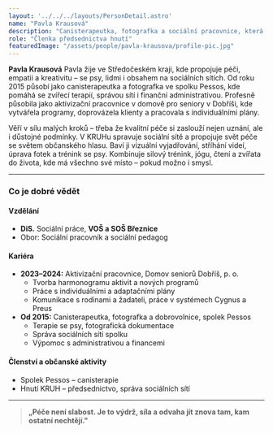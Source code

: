 ```yaml
---
layout: '../../../layouts/PersonDetail.astro'
name: "Pavla Krausová"
description: "Canisterapeutka, fotografka a sociální pracovnice, která propojuje péči, empatii a kreativitu v práci se seniory i sociálními sítěmi."
role: "Členka předsednictva hnutí"
featuredImage: "/assets/people/pavla-krausova/profile-pic.jpg"
---
```


**Pavla Krausová**
Pavla žije ve Středočeském kraji, kde propojuje péči, empatii a kreativitu – se psy, lidmi i obsahem na sociálních sítích. Od roku 2015 působí jako canisterapeutka a fotografka ve spolku Pessos, kde pomáhá se zvířecí terapií, správou sítí i finanční administrativou. Profesně působila jako aktivizační pracovnice v domově pro seniory v Dobříši, kde vytvářela programy, doprovázela klienty a pracovala s individuálními plány.

Věří v sílu malých kroků – třeba že kvalitní péče si zaslouží nejen uznání, ale i důstojné podmínky. V KRUHu spravuje sociální sítě a propojuje svět péče se světem občanského hlasu. Baví ji vizuální vyjadřování, stříhání videí, úprava fotek a trénink se psy. Kombinuje silový trénink, jógu, čtení a zvířata do života, kde má všechno své místo – pokud možno i smysl.

---

### Co je dobré vědět

#### Vzdělání

- **DiS.** Sociální práce, **VOŠ a SOŠ Březnice**
- Obor: Sociální pracovník a sociální pedagog

#### Kariéra

- **2023–2024:** Aktivizační pracovnice, Domov seniorů Dobříš, p. o.
  - Tvorba harmonogramu aktivit a nových programů
  - Práce s individuálními a adaptačními plány
  - Komunikace s rodinami a žadateli, práce v systémech Cygnus a Preus
- **Od 2015:** Canisterapeutka, fotografka a dobrovolnice, spolek Pessos
  - Terapie se psy, fotografická dokumentace
  - Správa sociálních sítí spolku
  - Výpomoc s administrativou a financemi

#### Členství a občanské aktivity

- Spolek Pessos – canisterapie
- Hnutí KRUH – předsednictvo, správa sociálních sítí

---

> **„Péče není slabost. Je to výdrž, síla a odvaha jít znova tam, kam ostatní nechtějí."**